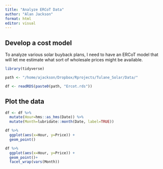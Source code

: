 ```yaml
---
title: "Analyze ERCoT Data"
author: "Alan Jackson"
format: html
editor: visual
---
```


## Develop a cost model

To analyze various solar buyback plans, I need to have an ERCoT model that will
let me estimate what sort of wholesale prices might be available.

```r

library(tidyverse)

path <- "/home/ajackson/Dropbox/Rprojects/Tulane_Solar/Data/"

df <- readRDS(paste0(path, "Ercot.rds"))

```

##  Plot the data

```r

df <- df %>% 
  mutate(Hour=hms::as_hms(Date)) %>% 
  mutate(Month=lubridate::month(Date, label=TRUE))

df %>% 
  ggplot(aes(x=Hour, y=Price)) +
  geom_point()

df %>% 
  ggplot(aes(x=Hour, y=Price)) +
  geom_point()+
  facet_wrap(vars(Month))

```

